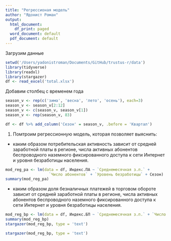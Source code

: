 ```yaml
---
title: "Регрессионая модель"
author: "Ядонист Роман"
output:
  html_document:
    df_print: paged
  word_document: default
  pdf_document: default
---
```


Загрузим данные
```r
setwd('/Users/yadonistroman/Documents/GitHub/trustus-r/data')
library(tidyverse)
library(readxl)
library(stargazer)
df <- read_excel('total.xlsx')
```

Добавим столбец с временем года
```r
season_v <- rep(c('зима', 'весна', 'лето', 'осень'), each=3)
season_v <- season_v[2:12]
season_v <- c(season_v, season_v[1])
season_v <- rep(season_v, 83)

df <- df %>% add_column('Сезон' = season_v, .before = 'Квартал')
```

1. Помтроим регрессионную модель, которая позволяет выяснить:
 - каким образом потребительская активность зависит от средней заработной платы в регионе, 
числа активных абонентов беспроводного наземного фиксированного доступа к сети Интернет и
уровня безработицы населения.
```r
mod_reg_pa <- lm(data = df, Индекс.ПА ~ `Среднемесячная з.п.` + 
                   `Число абонентов` + `Уровень безработицы` + Сезон)
summary(mod_reg_pa)
```
 - каким образом доля безналичных платежей в торговом обороте зависит от средней заработной 
платы в регионе, числа активных абонентов беспроводного наземного фиксированного доступа к 
сети Интернет и уровня безработицы населения.
```r
mod_reg_bp <- lm(data = df, Индекс.БП ~ `Среднемесячная з.п.` + `Число абонентов` + `Уровень безработицы` + Сезон)
summary(mod_reg_bp)
stargazer(mod_reg_bp, type = 'text')
```
```r
stargazer(mod_reg_bp, type = 'text')
```



